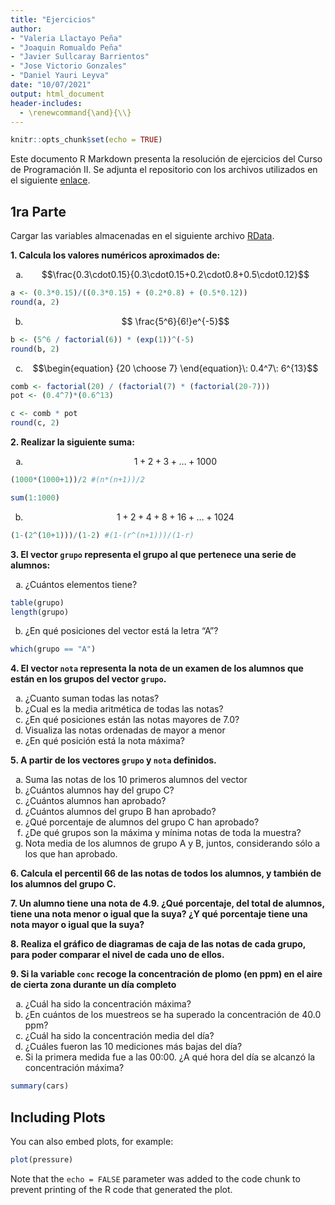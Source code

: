 ```yaml
---
title: "Ejercicios"
author: 
- "Valeria Llactayo Peña"
- "Joaquin Romualdo Peña"
- "Javier Sullcaray Barrientos"
- "Jose Victorio Gonzales"
- "Daniel Yauri Leyva"
date: "10/07/2021"
output: html_document
header-includes:
  - \renewcommand{\and}{\\}
---
```


```r
knitr::opts_chunk$set(echo = TRUE)
```
Este documento R Markdown presenta la resolución de ejercicios del Curso de Programación II. Se adjunta el repositorio con los archivos utilizados en el siguiente [enlace](https://github.com/JoseVictorio/Ejercicios_Progra).



## 1ra Parte

Cargar las variables almacenadas en el siguiente archivo [RData](https://goo.gl/uDzU8v).

**1. Calcula los valores numéricos aproximados de:**

 a. $$\frac{0.3\cdot0.15}{0.3\cdot0.15+0.2\cdot0.8+0.5\cdot0.12}$$
 
 ```r
a <- (0.3*0.15)/((0.3*0.15) + (0.2*0.8) + (0.5*0.12))
round(a, 2)
```

 b. $$ \frac{5^6}{6!}e^{-5}$$
 
 ```r
 b <- (5^6 / factorial(6)) * (exp(1))^(-5)
round(b, 2)
 ```
 
 c. $$\begin{equation}
{20 \choose 7}
\end{equation}\: 0.4^7\: 6^{13}$$

```r
comb <- factorial(20) / (factorial(7) * (factorial(20-7)))
pot <- (0.4^7)*(0.6^13)

c <- comb * pot
round(c, 2)
```

**2. Realizar la siguiente suma:**

 a. $$1+2+3+\ldots + 1000$$
 
 ```r
(1000*(1000+1))/2 #(n*(n+1))/2

sum(1:1000)
 ```
 
 b. $$1+2+4+8+16+\ldots + 1024$$
 
  ```r
(1-(2^(10+1)))/(1-2) #(1-(r^(n+1)))/(1-r)
 ```

**3. El vector `grupo` representa el grupo al que pertenece una serie de alumnos:**

 a. ¿Cuántos elementos tiene?
 
   ```r

table(grupo)
length(grupo)
 ```
 
 b. ¿En qué posiciones del vector está la letra “A”?
 
   ```r
which(grupo == "A")
 ```

**4. El vector `nota` representa la nota de un examen de los alumnos que están en los grupos del vector `grupo`.**

 a. ¿Cuanto suman todas las notas?
 b. ¿Cual es la media aritmética de todas las notas?
 c. ¿En qué posiciones están las notas mayores de 7.0?
 d. Visualiza las notas ordenadas de mayor a menor
 e. ¿En qué posición está la nota máxima?

**5. A partir de los vectores `grupo` y `nota` definidos.**

 a. Suma las notas de los 10 primeros alumnos del vector
 b. ¿Cuántos alumnos hay del grupo C?
 c. ¿Cuántos alumnos han aprobado?
 d. ¿Cuántos alumnos del grupo B han aprobado?
 e. ¿Qué porcentaje de alumnos del grupo C han aprobado?
 f. ¿De qué grupos son la máxima y mínima notas de toda la muestra?
 g. Nota media de los alumnos de grupo A y B, juntos, considerando sólo a los que han aprobado.

**6. Calcula el percentil 66 de las notas de todos los alumnos, y también de los alumnos del grupo C.**

**7. Un alumno tiene una nota de 4.9. ¿Qué porcentaje, del total de alumnos, tiene una nota menor o igual que la suya? ¿Y qué porcentaje tiene una nota mayor o igual que la suya?**

**8. Realiza el gráfico de diagramas de caja de las notas de cada grupo, para poder comparar el nivel de cada uno de ellos.**

**9. Si la variable `conc` recoge la concentración de plomo (en ppm) en el aire de cierta zona durante un día completo**

 a. ¿Cuál ha sido la concentración máxima?
 b. ¿En cuántos de los muestreos se ha superado la concentración de 40.0 ppm?
 c. ¿Cuál ha sido la concentración media del día?
 d. ¿Cuáles fueron las 10 mediciones más bajas del día?
 e. Si la primera medida fue a las 00:00. ¿A qué hora del día se alcanzó la concentración máxima?



```r
summary(cars)
```

## Including Plots

You can also embed plots, for example:

```r
plot(pressure)
```

Note that the `echo = FALSE` parameter was added to the code chunk to prevent printing of the R code that generated the plot.
